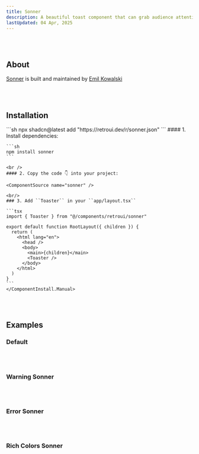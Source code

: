 ```yaml
---
title: Sonner
description: A beautiful toast component that can grab audience attention from any place.
lastUpdated: 04 Apr, 2025
---
```


<ComponentShowcase name="sonner-style-default" />
<br />
<br />

## About

[Sonner](https://sonner.emilkowal.ski) is built and maintained by [Emil Kowalski](https://x.com/emilkowalski_)

<br />
<br />

## Installation

<ComponentInstall>
    <ComponentInstall.Cli>
        ```sh
        npx shadcn@latest add "https://retroui.dev/r/sonner.json"
        ```
    </ComponentInstall.Cli>
    <ComponentInstall.Manual>
    #### 1. Install dependencies:

    ```sh
    npm install sonner
    ```

    <br />
    #### 2. Copy the code 👇 into your project:

    <ComponentSource name="sonner" />

    <br/>
    ### 3. Add ``Toaster`` in your ``app/layout.tsx``

    ```tsx
    import { Toaster } from "@/components/retroui/sonner"

    export default function RootLayout({ children }) {
      return (
        <html lang="en">
          <head />
          <body>
            <main>{children}</main>
            <Toaster />
          </body>
        </html>
      )
    }
    ```
    </ComponentInstall.Manual>

</ComponentInstall>

<br />
<br />

## Examples

### Default

<ComponentShowcase name="sonner-style-default" />
<br />
<br />

### Warning Sonner

<ComponentShowcase name="sonner-style-warning" />
<br />
<br />

### Error Sonner

<ComponentShowcase name="sonner-style-error" />

<br />
<br />

### Rich Colors Sonner

<ComponentShowcase name="sonner-style-rich-colors" />
